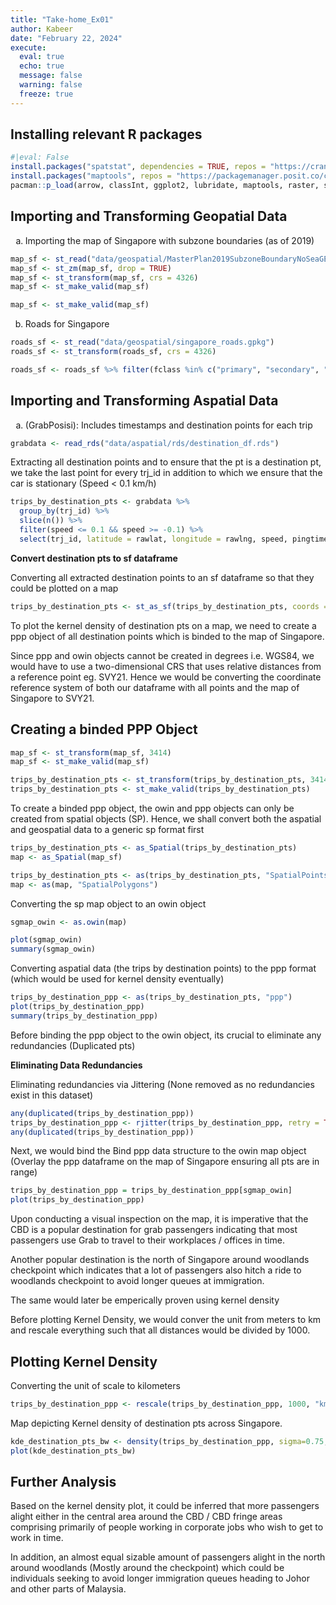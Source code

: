 ```yaml
---
title: "Take-home_Ex01"
author: Kabeer
date: "February 22, 2024"
execute: 
  eval: true
  echo: true
  message: false
  warning: false
  freeze: true
---
```


## Installing relevant R packages

```r
#|eval: False
install.packages("spatstat", dependencies = TRUE, repos = "https://cran.rstudio.com/")
install.packages("maptools", repos = "https://packagemanager.posit.co/cran/2023-10-13")
pacman::p_load(arrow, classInt, ggplot2, lubridate, maptools, raster, sf, spatstat, sp, spNetwork, tidyverse, tmap, viridis)
```

## Importing and Transforming Geopatial Data

a)  Importing the map of Singapore with subzone boundaries (as of 2019)

```r
map_sf <- st_read("data/geospatial/MasterPlan2019SubzoneBoundaryNoSeaGEOJSON.geojson")
map_sf <- st_zm(map_sf, drop = TRUE)
map_sf <- st_transform(map_sf, crs = 4326)
map_sf <- st_make_valid(map_sf)
```

```r
map_sf <- st_make_valid(map_sf)
```

b)  Roads for Singapore

```r
roads_sf <- st_read("data/geospatial/singapore_roads.gpkg")
roads_sf <- st_transform(roads_sf, crs = 4326)

roads_sf <- roads_sf %>% filter(fclass %in% c("primary", "secondary", "tertiary", "motorway", "trunk"), !is.na(name))
```

## Importing and Transforming Aspatial Data

a)  (GrabPosisi): Includes timestamps and destination points for each trip

```r
grabdata <- read_rds("data/aspatial/rds/destination_df.rds")
```

Extracting all destination points and to ensure that the pt is a destination pt, we take the last point for every trj_id in addition to which we ensure that the car is stationary (Speed \< 0.1 km/h)

```r
trips_by_destination_pts <- grabdata %>%
  group_by(trj_id) %>%
  slice(n()) %>%
  filter(speed <= 0.1 && speed >= -0.1) %>%  
  select(trj_id, latitude = rawlat, longitude = rawlng, speed, pingtimestamp, weekday)
```

**Convert destination pts to sf dataframe**

Converting all extracted destination points to an sf dataframe so that they could be plotted on a map

```r
trips_by_destination_pts <- st_as_sf(trips_by_destination_pts, coords = c("longitude", "latitude"), crs = 4326)
```

To plot the kernel density of destination pts on a map, we need to create a ppp object of all destination points which is binded to the map of Singapore.

Since ppp and owin objects cannot be created in degrees i.e. WGS84, we would have to use a two-dimensional CRS that uses relative distances from a reference point eg. SVY21. Hence we would be converting the coordinate reference system of both our dataframe with all points and the map of Singapore to SVY21.

## Creating a binded PPP Object

```r
map_sf <- st_transform(map_sf, 3414)
map_sf <- st_make_valid(map_sf)

trips_by_destination_pts <- st_transform(trips_by_destination_pts, 3414)
trips_by_destination_pts <- st_make_valid(trips_by_destination_pts)
```

To create a binded ppp object, the owin and ppp objects can only be created from spatial objects (SP). Hence, we shall convert both the aspatial and geospatial data to a generic sp format first

```r
trips_by_destination_pts <- as_Spatial(trips_by_destination_pts) 
map <- as_Spatial(map_sf)

trips_by_destination_pts <- as(trips_by_destination_pts, "SpatialPoints") 
map <- as(map, "SpatialPolygons")
```

Converting the sp map object to an owin object

```r
sgmap_owin <- as.owin(map)

plot(sgmap_owin)
summary(sgmap_owin)
```

Converting aspatial data (the trips by destination points) to the ppp format (which would be used for kernel density eventually)

```r
trips_by_destination_ppp <- as(trips_by_destination_pts, "ppp")
plot(trips_by_destination_ppp)
summary(trips_by_destination_ppp)
```

Before binding the ppp object to the owin object, its crucial to eliminate any redundancies (Duplicated pts)

**Eliminating Data Redundancies**

Eliminating redundancies via Jittering (None removed as no redundancies exist in this dataset)

```r
any(duplicated(trips_by_destination_ppp))
trips_by_destination_ppp <- rjitter(trips_by_destination_ppp, retry = TRUE, nsim = 1, drop = TRUE)
any(duplicated(trips_by_destination_ppp))
```

Next, we would bind the Bind ppp data structure to the owin map object (Overlay the ppp dataframe on the map of Singapore ensuring all pts are in range)

```r
trips_by_destination_ppp = trips_by_destination_ppp[sgmap_owin]
plot(trips_by_destination_ppp)
```

Upon conducting a visual inspection on the map, it is imperative that the CBD is a popular destination for grab passengers indicating that most passengers use Grab to travel to their workplaces / offices in time.

Another popular destination is the north of Singapore around woodlands checkpoint which indicates that a lot of passengers also hitch a ride to woodlands checkpoint to avoid longer queues at immigration.

The same would later be emperically proven using kernel density

Before plotting Kernel Density, we would conver the unit from meters to km and rescale everything such that all distances would be divided by 1000.

## Plotting Kernel Density 

Converting the unit of scale to kilometers

```r
trips_by_destination_ppp <- rescale(trips_by_destination_ppp, 1000, "km")
```

Map depicting Kernel density of destination pts across Singapore.

```r
kde_destination_pts_bw <- density(trips_by_destination_ppp, sigma=0.75, edge=TRUE, kernel="gaussian")
plot(kde_destination_pts_bw)
```

## Further Analysis

Based on the kernel density plot, it could be inferred that more passengers alight either in the central area around the CBD / CBD fringe areas comprising primarily of people working in corporate jobs who wish to get to work in time.

In addition, an almost equal sizable amount of passengers alight in the north around woodlands (Mostly around the checkpoint) which could be individuals seeking to avoid longer immigration queues heading to Johor and other parts of Malaysia.
